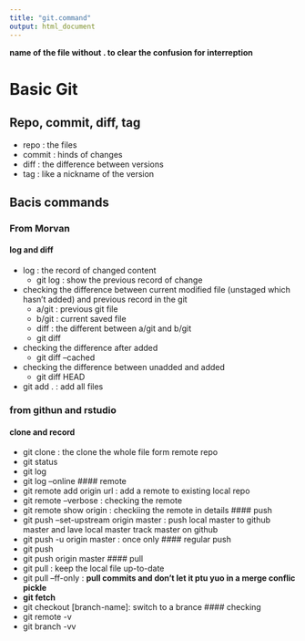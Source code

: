 ```yaml
---
title: "git.command"
output: html_document
---
```


**name of the file without . to clear the confusion for interreption **

# Basic Git

## Repo, commit, diff, tag
* repo : the files 
* commit : hinds of changes
* diff : the difference between versions
* tag : like a nickname of the version

## Bacis commands 

### From Morvan
#### log and diff
* log : the record of changed content
    * git log : show the previous record of change
* checking the difference between current modified file (unstaged which hasn't added) and previous record in the git
    * a/git : previous git file
    * b/git : current saved file
    * diff : the different between a/git and b/git
    * git diff
* checking the difference after added 
    * git diff --cached
* checking the difference between unadded and added
    * git diff HEAD
* git add . : add all files

### from githun and rstudio
#### clone and record 
* git clone : the clone the whole file form remote repo
* git status 
* git log 
* git log --online
#### remote
* git remote add origin url : add a remote to existing local repo
* git remote --verbose : checking the remote
* git remote show origin : checkiing the remote in details
#### push
* git push --set-upstream origin master : push local master to github master and lave local master track master on github
* git push -u origin master : once only
#### regular push
* git push
* git push origin master
#### pull
* git pull : keep the local file up-to-date
* git pull --ff-only : **pull commits and don't let it ptu yuo in a merge conflic pickle**
* **git fetch** 
* git checkout [branch-name]: switch to a brance
#### checking 
* git remote -v
* git branch -vv




